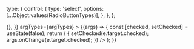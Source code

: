 
<Meta title="Components/RadioButton" component={RadioButton} />

  type: {
    control: {
      type: 'select',
      options: [...Object.values(RadioButtonTypes)],
    },
  },
};

<Canvas>
  <Story
    name="Default"
    args={{
      id: '123',
      name: 'my-radiobutton',
      disabled: false,
      type: RadioButtonTypes.SWITCH,
      onChange: () => {},
    }}
    argTypes={argTypes}
  >
    {(args) => {
      const [checked, setChecked] = useState(false);
      return (
        <RadioButton
          {...args}
          checked={checked}
          onChange={(e) => {
            setChecked(e.target.checked);
            args.onChange(e.target.checked);
          }}
        />
      );
    }}
  </Story>
</Canvas>

<ArgsTable story="Default" />
